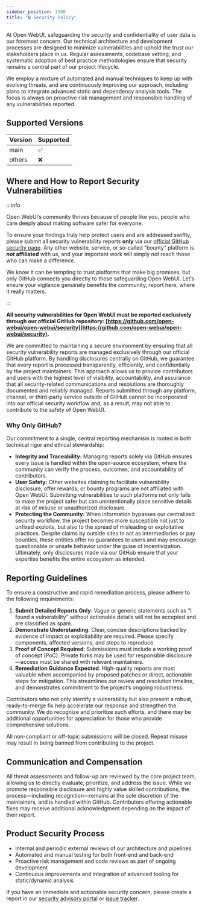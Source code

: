 ```yaml
---
sidebar_position: 1500
title: "🔒 Security Policy"
---
```



<TopBanners />

At Open WebUI, safeguarding the security and confidentiality of user data is our foremost concern. Our technical architecture and development processes are designed to minimize vulnerabilities and uphold the trust our stakeholders place in us. Regular assessments, codebase vetting, and systematic adoption of best practice methodologies ensure that security remains a central part of our project lifecycle.

We employ a mixture of automated and manual techniques to keep up with evolving threats, and are continuously improving our approach, including plans to integrate advanced static and dependency analysis tools. The focus is always on proactive risk management and responsible handling of any vulnerabilities reported.

## Supported Versions

| Version | Supported          |
| ------- | ------------------ |
| main    | :white_check_mark: |
| others  | :x:                |

## Where and How to Report Security Vulnerabilities

:::info

Open WebUI’s community thrives because of people like you, people who care deeply about making software safer for everyone.

To ensure your findings truly help protect users and are addressed swiftly, please submit all security vulnerability reports **only** via our [official GitHub security page](https://github.com/open-webui/open-webui/security). Any other website, service, or so-called “bounty” platform is ***not* affiliated** with us, and your important work will simply not reach those who can make a difference.

We know it can be tempting to trust platforms that make big promises, but only GitHub connects you directly to those safeguarding Open WebUI. Let’s ensure your vigilance genuinely benefits the community, report here, where it really matters.

:::


**All security vulnerabilities for Open WebUI must be reported exclusively through our official GitHub repository: [https://github.com/open-webui/open-webui/security](https://github.com/open-webui/open-webui/security).**

We are committed to maintaining a secure environment by ensuring that all security vulnerability reports are managed exclusively through our official GitHub platform. By handling disclosures centrally on GitHub, we guarantee that every report is processed transparently, efficiently, and confidentially by the project maintainers. This approach allows us to provide contributors and users with the highest level of visibility, accountability, and assurance that all security-related communications and resolutions are thoroughly documented and reliably managed. Reports submitted through any platform, channel, or third-party service outside of GitHub cannot be incorporated into our official security workflow and, as a result, may not able to contribute to the safety of Open WebUI.

### Why Only GitHub?

Our commitment to a single, central reporting mechanism is rooted in both technical rigor and ethical stewardship:

- **Integrity and Traceability:** Managing reports solely via GitHub ensures every issue is handled within the open-source ecosystem, where the community can verify the process, outcomes, and accountability of contributors.
- **User Safety:** Other websites claiming to facilitate vulnerability disclosure, offer rewards, or bounty programs are not affiliated with Open WebUI. Submitting vulnerabilities to such platforms not only fails to make the project safer but can unintentionally place sensitive details at risk of misuse or unauthorized disclosure.
- **Protecting the Community:** When information bypasses our centralized security workflow, the project becomes more susceptible not just to unfixed exploits, but also to the spread of misleading or exploitative practices. Despite claims by outside sites to act as intermediaries or pay bounties, these entities offer no guarantees to users and may encourage questionable or unsafe behavior under the guise of incentivization. Ultimately, only disclosures made via our GitHub ensure that your expertise benefits the entire ecosystem as intended.

## Reporting Guidelines

To ensure a constructive and rapid remediation process, please adhere to the following requirements:

1. **Submit Detailed Reports Only**: Vague or generic statements such as “I found a vulnerability” without actionable details will not be accepted and are classified as spam.
2. **Demonstrate Understanding**: Clear, concise descriptions backed by evidence of impact or exploitability are required. Please specify components, affected versions, and steps to reproduce.
3. **Proof of Concept Required**: Submissions must include a working proof of concept (PoC). Private forks may be used for responsible disclosure—access must be shared with relevant maintainers.
4. **Remediation Guidance Expected**: High-quality reports are most valuable when accompanied by proposed patches or direct, actionable steps for mitigation. This streamlines our review and resolution timeline, and demonstrates commitment to the project’s ongoing robustness.

Contributors who not only identify a vulnerability but also present a robust, ready-to-merge fix help accelerate our response and strengthen the community. We do recognize and prioritize such efforts, and there may be additional opportunities for appreciation for those who provide comprehensive solutions.

All non-compliant or off-topic submissions will be closed. Repeat misuse may result in being banned from contributing to the project.

## Communication and Compensation

All threat assessments and follow-up are reviewed by the core project team, allowing us to directly evaluate, prioritize, and address the issue. While we promote responsible disclosure and highly value skilled contributions, the process—including recognition—remains at the sole discretion of the maintainers, and is handled within GitHub. Contributors offering actionable fixes may receive additional acknowledgment depending on the impact of their report.

## Product Security Process

- Internal and periodic external reviews of our architecture and pipelines
- Automated and manual testing for both front-end and back-end
- Proactive risk management and code reviews as part of ongoing development
- Continuous improvements and integration of advanced tooling for static/dynamic analysis

If you have an immediate and actionable security concern, please create a report in our [security advisory portal](https://github.com/open-webui/open-webui/security/advisories) or [issue tracker](https://github.com/open-webui/open-webui/issues).